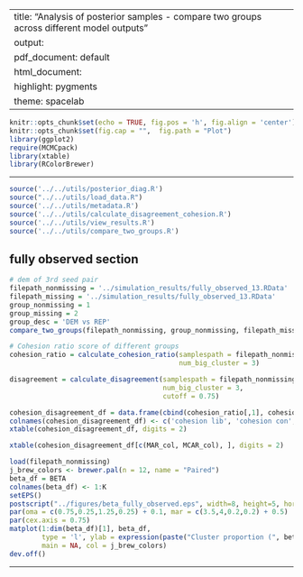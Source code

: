 
---
title: "Analysis of posterior samples - compare two groups across different model outputs"
output:
  pdf_document: default
  html_document:
    highlight: pygments
    theme: spacelab
---

```r
knitr::opts_chunk$set(echo = TRUE, fig.pos = 'h', fig.align = 'center')
knitr::opts_chunk$set(fig.cap = "",  fig.path = "Plot")
library(ggplot2)
require(MCMCpack)
library(xtable)
library(RColorBrewer)
```

* * *

```r
source('../../utils/posterior_diag.R')
source("../../utils/load_data.R")
source('../../utils/metadata.R')
source('../../utils/calculate_disagreement_cohesion.R')
source('../../utils/view_results.R')
source('../../utils/compare_two_groups.R')
```


## fully observed section
```r
# dem of 3rd seed pair
filepath_nonmissing = '../simulation_results/fully_observed_13.RData'
filepath_missing = '../simulation_results/fully_observed_13.RData'
group_nonmissing = 1
group_missing = 2
group_desc = 'DEM vs REP'
compare_two_groups(filepath_nonmissing, group_nonmissing, filepath_missing, group_missing, group_desc)
```


```r
# Cohesion ratio score of different groups
cohesion_ratio = calculate_cohesion_ratio(samplespath = filepath_nonmissing, 
                                          num_big_cluster = 3)
```

```r
disagreement = calculate_disagreement(samplespath = filepath_nonmissing, 
                                      num_big_cluster = 3,
                                      cutoff = 0.75)
```


```r
cohesion_disagreement_df = data.frame(cbind(cohesion_ratio[,1], cohesion_ratio[,2], disagreement[,1]))
colnames(cohesion_disagreement_df) <- c('cohesion lib', 'cohesion con', 'DR')
xtable(cohesion_disagreement_df, digits = 2)
```


```r
xtable(cohesion_disagreement_df[c(MAR_col, MCAR_col), ], digits = 2)
```


```r
load(filepath_nonmissing)
j_brew_colors <- brewer.pal(n = 12, name = "Paired")
beta_df = BETA
colnames(beta_df) <- 1:K
setEPS()
postscript("../figures/beta_fully_observed.eps", width=8, height=5, horizontal = FALSE, onefile=FALSE)
par(oma = c(0.75,0.25,1.25,0.25) + 0.1, mar = c(3.5,4,0.2,0.2) + 0.5)
par(cex.axis = 0.75)
matplot(1:dim(beta_df)[1], beta_df, 
        type = 'l', ylab = expression(paste("Cluster proportion (", beta['k'],')')), xlab = 'MCMC samples', 
        main = NA, col = j_brew_colors)
dev.off()
```

* * *



